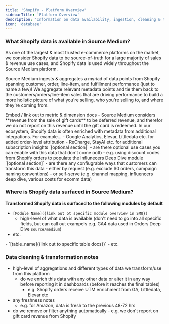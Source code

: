 ```yaml
---
title: 'Shopify - Platform Overview'
sidebarTitle: 'Platform Overview'
description: 'Information on data availability, ingestion, cleaning & transformation, data enrichment and additional use-cases & capabilities'
icon: 'database'
---
```


### What Shopify data is available in Source Medium?

As one of the largest & most trusted e-commerce platforms on the market, we consider Shopify data to be 
source-of-truth for a large majority of sales & revenue use cases, and Shopify data is used widely throughout the Source Medium platform.

Source Medium ingests & aggregates a myriad of data points from Shopify spanning customer, order, line-item, 
and fulfillment performance (just to name a few)!  We aggregate relevant metadata points and tie them back to 
the customers/orders/line-item sales that are driving performance to build a more holistic picture of what you're selling, 
who you're selling to, and where they're coming from.  

<Accordion title="Available data points">
Embed / link out to metric & dimension docs
</Accordion>

<Accordion title="Default filtering & exclusions">
- Source Medium considers **revenue from the sale of gift cards** to be deferred revenue, and therefor we do not report on this revenue until the gift card is redeemed.
</Accordion>

<Accordion title="Data enrichment - how is Shopify data blended with data from other platforms in Source Medium?">
In our ecosystem, Shopify data is often enriched with metadata from additional 
integrations.  For example...
- Google Analytics, Elevar, Littledata etc. for added order-level attribution
- ReCharge, StayAI etc. for additional subscription insights
</Accordion>

<Accordion title="Additional reporting capabilities & use-cases">
`[optional section]`
- are there optional use cases you can enable with this data that don't come ootb
    - e.g. using discount codes from Shopify orders to populate the Influnecers Deep Dive module
</Accordion>

<Accordion title="What additional configuration options are available for Shopify data?">
`[optional section]`
- are there any confiugrable ways that customers can transform this data
    - either by request (e.g. exclude $0 orders, campaign naming conventions)
    - or self-serve (e.g. channel mapping, influencers deep dive, various costs for ecomm data)
</Accordion>

### Where is Shopify data surfaced in Source Medium?
**Transformed Shopify data is surfaced to the following modules by default**
- `[Module Name]({link out ot specific module overview in SMU})`
    - high-level of what data is available (don't need to go into all specific fields, but can call out exampels e.g. GA4 data used in Orders Deep Dive `source/medium`)
- etc.

<Accordion title="For DDA/MDW customers, data will be surfaced to the following tables..."> 
- `[table_name]({link out to specific table docs})`
- etc.
</Accordion>


### Data cleaning & transformation notes
- high-level of aggregations and different types of data we transform/use from this platform
    - do we enrich this data with any other data or alter it in any way before reporting it in dashboards (before it reaches the final tables)
        - e.g. Shopify orders receive UTM enrichment from GA, Littledata, Elevar etc
- any freshness notes
    - e.g. for Amazon, data is fresh to the previous 48-72 hrs
- do we remove or filter anything automatically
        - e.g. we don't report on gift card revenue from Shopify
